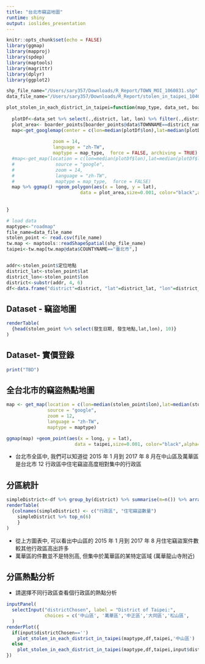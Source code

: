```yaml
---
title: "台北市竊盜地圖"
runtime: shiny
output: ioslides_presentation
---
```


```r
knitr::opts_chunk$set(echo = FALSE)
library(ggmap)
library(mapproj)
library(spdep)
library(maptools)
library(magrittr)
library(dplyr)
library(ggplot2)

shp_file_name="/Users/sary357/Downloads/R_Report/TOWN_MOI_1060831.shp"
data_file_name="/Users/sary357/Downloads/R_Report/stolen_in_taipei_10401_10608.csv"

plot_stolen_in_each_district_in_taipei=function(map_type, data_set, boarder_points, district_name){
 
  plotDf<-data_set %>% select(.,district, lat, lon) %>% filter(.,district==district_name) 
  plot_area<- boarder_points[boarder_points@data$TOWNNAME==district_name,]
  map<-get_googlemap(center = c(lon=median(plotDf$lon),lat=median(plotDf$lat)),
                 
                 zoom = 14,
                 language = "zh-TW", 
                 maptype = map_type,  force = FALSE, archiving = TRUE)  
  #map<-get_map(location = c(lon=median(plotDf$lon),lat=median(plotDf$lat)),
  #               source = "google", 
  #               zoom = 14,
  #               language = "zh-TW", 
  #               maptype = map_type,  force = FALSE)  
  map %>% ggmap() +geom_polygon(aes(x = long, y = lat), 
                           data = plot_area,size=0.001, color="black",alpha=0.2)+stat_density2d(data = plotDf, aes(x = lon, y=lat,fill = ..level.., alpha = ..level..),size = 0.01, bins = 16, geom = "polygon") +scale_fill_gradient(low = "green", high = "red",guide = FALSE)+scale_alpha(range = c(0, 0.5), guide = FALSE)
  
  
}

# load data
maptype<-"roadmap"
file_name=data_file_name
stolen_point <- read.csv(file_name)
tw.map <- maptools::readShapeSpatial(shp_file_name)
taipei<-tw.map[tw.map@data$COUNTYNAME=="臺北市",] 


addr<-stolen_point$定位地點
district_lat<-stolen_point$lat
district_lon<-stolen_point$lon
district<-substr(addr, 4, 6)
df<-data.frame("district"=district, "lat"=district_lat, "lon"=district_lon)
```

## Dataset - 竊盜地圖
```r
renderTable(
  {head(stolen_point %>% select(發生日期, 發生地點,lat,lon), 10)}
)
```

## Dataset- 實價登錄
```r
print("TBD")
```

## 全台北市的竊盜熱點地圖
```r

map <- get_map(location = c(lon=median(stolen_point$lon),lat=median(stolen_point$lat)),
               source = "google", 
               zoom = 12,
               language = "zh-TW", 
               maptype = maptype)

ggmap(map) +geom_point(aes(x = long, y = lat), 
                         data = taipei,size=0.001, color="black",alpha=0.1)+stat_density2d(data = stolen_point, aes(x = lon, y=lat,fill = ..level.., alpha = ..level..),size = 0.01, bins = 16, geom = "polygon") +scale_fill_gradient(low = "green", high = "red",guide = FALSE)+scale_alpha(range = c(0, 0.5), guide = FALSE)

```

- 台北市全區中, 我們可以知道從 2015 年 1 月到 2017 年 8 月在中山區及萬華區是台北市 12 行政區中住宅竊盜高度相對集中的行政區

## 分區統計
```r
simpleDistrict<-df %>% group_by(district) %>% summarise(m=n()) %>% arrange(.,-m)
renderTable(
  {colnames(simpleDistrict) <- c("行政區", "住宅竊盜數量")
    simpleDistrict %>% top_n(6)
    }
)

```

- 從上方圖表中, 可以看出中山區的 2015 年 1 月到 2017 年 8 月住宅竊盜案件數較其他行政區高出許多
- 萬華區的件數並不是特別高, 但集中於萬華區的某特定區域 (萬華龍山寺附近)

## 分區熱點分析
- 請選擇不同行政區查看個行政區的熱點分析

```r
inputPanel(
  selectInput("districtChosen", label = "District of Taipei:",
              choices = c('中山區', '萬華區','中正區','大同區','松山區',                          '大安區','信義區','文山區','南港區','內湖區','士林區','北投區'), selected = '中山區')
  )
renderPlot({
  if(input$districtChosen=='')
    plot_stolen_in_each_district_in_taipei(maptype,df,taipei,'中山區')
  else
    plot_stolen_in_each_district_in_taipei(maptype,df,taipei,input$districtChosen)
})

```


